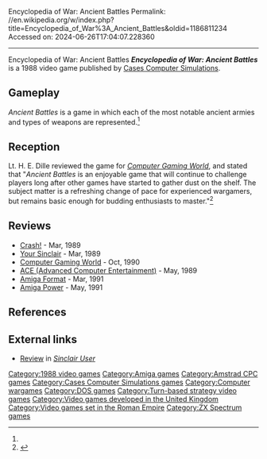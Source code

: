 Encyclopedia of War: Ancient Battles
Permalink: //en.wikipedia.org/w/index.php?title=Encyclopedia_of_War%3A_Ancient_Battles&oldid=1186811234
Accessed on: 2024-06-26T17:04:07.228360



------
Encyclopedia of War: Ancient Battles
{{Short description|1988 video game}}
{{Infobox video game
| collapsible = 
| state = 
| italic title = 
| title = Encyclopedia of War: Ancient Battles
| image = Encyclopedia of War Ancient Battles cover.webp
| alt = 
| caption = 
| developer = 
| publisher = [[Cases Computer Simulations]] 
| series = 
| engine = 
| platforms = [[Amiga]], [[Amstrad CPC]], [[DOS]], [[ZX Spectrum]]
| released = 1988
| genre = Turn-based strategy
| modes = 
}}
'''''Encyclopedia of War: Ancient Battles''''' is a 1988 video game published by [[Cases Computer Simulations]].

==Gameplay==
''Ancient Battles'' is a game in which each of the most notable ancient armies and types of weapons are represented.<ref name="CGW59"/>

==Reception==
Lt. H. E. Dille reviewed the game for ''[[Computer Gaming World]]'', and stated that "''Ancient Battles'' is an enjoyable game that will continue to challenge players long after other games have started to gather dust on the shelf. The subject matter is a refreshing change of pace for experienced wargamers, but remains basic enough for budding enthusiasts to master."<ref name="CGW59">{{cite magazine |last=Dille |first=Lt. H. E. |title=Hoplites On Parade: "Ancient Battles" |magazine=Computer Gaming World |date=May 1989 |volume=1 |issue=59 |pages=44, 46}}</ref>

==Reviews==
*[[Crash (magazine)|Crash!]] - Mar, 1989
*[[Your Sinclair]] - Mar, 1989
*[[Computer Gaming World]] - Oct, 1990
*[[ACE (Advanced Computer Entertainment)]] - May, 1989
*[[Amiga Format]] - Mar, 1991
*[[Amiga Power]] - May, 1991

==References==
{{reflist}}

==External links==
*[https://archive.org/details/sinclair-user-magazine-084/page/n67/mode/2up Review] in ''[[Sinclair User]]'' 

[[Category:1988 video games]]
[[Category:Amiga games]]
[[Category:Amstrad CPC games]]
[[Category:Cases Computer Simulations games]]
[[Category:Computer wargames]]
[[Category:DOS games]]
[[Category:Turn-based strategy video games]]
[[Category:Video games developed in the United Kingdom]]
[[Category:Video games set in the Roman Empire]]
[[Category:ZX Spectrum games]]